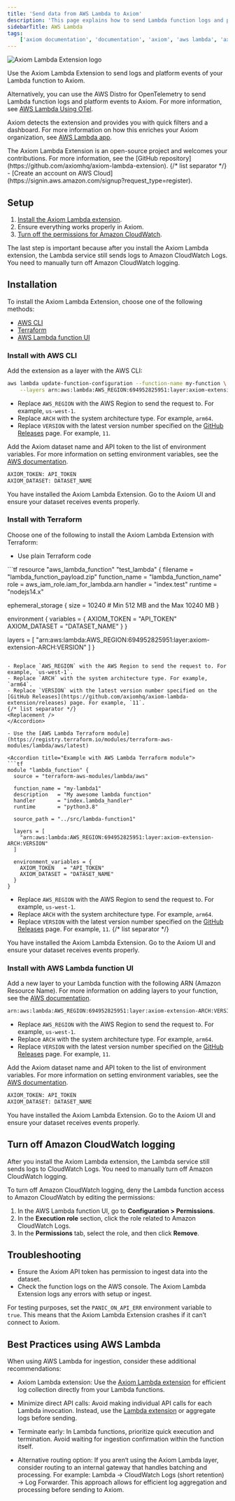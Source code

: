 ```yaml
---
title: 'Send data from AWS Lambda to Axiom'
description: 'This page explains how to send Lambda function logs and platform events to Axiom.'
sidebarTitle: AWS Lambda
tags:
    ['axiom documentation', 'documentation', 'axiom', 'aws lambda', 'axiom lambda extension', 'cloudwatch subscription filters', 'terraform', 'lambda function layer', 'environment variables']
---
```



<Frame>
  <img src="/doc-assets/shots/aws/blog-monitor-aws-lambda.png" alt="Axiom Lambda Extension logo" />
</Frame>

Use the Axiom Lambda Extension to send logs and platform events of your Lambda function to Axiom.

Alternatively, you can use the AWS Distro for OpenTelemetry to send Lambda function logs and platform events to Axiom. For more information, see [AWS Lambda Using OTel](/send-data/aws-lambda-dot).

Axiom detects the extension and provides you with quick filters and a dashboard. For more information on how this enriches your Axiom organization, see [AWS Lambda app](/apps/lambda).

<AwsDisclaimer />

<Note>
    The Axiom Lambda Extension is an open-source project and welcomes your contributions. For more information, see the [GitHub repository](https://github.com/axiomhq/axiom-lambda-extension).
</Note>

<Prerequisites />
{/* list separator */}
- [Create an account on AWS Cloud](https://signin.aws.amazon.com/signup?request_type=register).

## Setup

1. [Install the Axiom Lambda extension](#installation).
1. Ensure everything works properly in Axiom.
1. [Turn off the permissions for Amazon CloudWatch](#turn-off-cloudwatch-logging).

The last step is important because after you install the Axiom Lambda extension, the Lambda service still sends logs to Amazon CloudWatch Logs. You need to manually turn off Amazon CloudWatch logging.

## Installation

To install the Axiom Lambda Extension, choose one of the following methods:

- [AWS CLI](#install-with-aws-cli)
- [Terraform](#install-with-terraform)
- [AWS Lambda function UI](#install-with-aws-lambda-function-ui)

### Install with AWS CLI

<Steps>
<Step>

Add the extension as a layer with the AWS CLI:

```bash
aws lambda update-function-configuration --function-name my-function \
    --layers arn:aws:lambda:AWS_REGION:694952825951:layer:axiom-extension-ARCH:VERSION
```

- Replace `AWS_REGION` with the AWS Region to send the request to. For example, `us-west-1`.
- Replace `ARCH` with the system architecture type. For example, `arm64`.
- Replace `VERSION` with the latest version number specified on the [GitHub Releases](https://github.com/axiomhq/axiom-lambda-extension/releases) page. For example, `11`.

</Step>
<Step>

Add the Axiom dataset name and API token to the list of environment variables. For more information on setting environment variables, see the [AWS documentation](https://docs.aws.amazon.com/lambda/latest/dg/configuration-envvars.html).

```bash
AXIOM_TOKEN: API_TOKEN
AXIOM_DATASET: DATASET_NAME
```

<Replacement />

</Step>
</Steps>

You have installed the Axiom Lambda Extension. Go to the Axiom UI and ensure your dataset receives events properly.

### Install with Terraform

Choose one of the following to install the Axiom Lambda Extension with Terraform:

- Use plain Terraform code

<Accordion title="Example with plain Terraform code">
```tf
resource "aws_lambda_function" "test_lambda" {
  filename      = "lambda_function_payload.zip"
  function_name = "lambda_function_name"
  role          = aws_iam_role.iam_for_lambda.arn
  handler       = "index.test"
  runtime       = "nodejs14.x"

  ephemeral_storage {
    size = 10240 # Min 512 MB and the Max 10240 MB
  }

  environment {
    variables = {
      AXIOM_TOKEN   = "API_TOKEN"
      AXIOM_DATASET = "DATASET_NAME"
    }
  }

  layers = [
    "arn:aws:lambda:AWS_REGION:694952825951:layer:axiom-extension-ARCH:VERSION"
  ]
}
```

- Replace `AWS_REGION` with the AWS Region to send the request to. For example, `us-west-1`.
- Replace `ARCH` with the system architecture type. For example, `arm64`.
- Replace `VERSION` with the latest version number specified on the [GitHub Releases](https://github.com/axiomhq/axiom-lambda-extension/releases) page. For example, `11`.
{/* list separator */}
<Replacement />
</Accordion>

- Use the [AWS Lambda Terraform module](https://registry.terraform.io/modules/terraform-aws-modules/lambda/aws/latest)

<Accordion title="Example with AWS Lambda Terraform module">
```tf
module "lambda_function" {
  source = "terraform-aws-modules/lambda/aws"

  function_name = "my-lambda1"
  description   = "My awesome lambda function"
  handler       = "index.lambda_handler"
  runtime       = "python3.8"

  source_path = "../src/lambda-function1"

  layers = [
    "arn:aws:lambda:AWS_REGION:694952825951:layer:axiom-extension-ARCH:VERSION"
  ]

  environment_variables = {
    AXIOM_TOKEN   = "API_TOKEN"
    AXIOM_DATASET = "DATASET_NAME"
  }
}
```

- Replace `AWS_REGION` with the AWS Region to send the request to. For example, `us-west-1`.
- Replace `ARCH` with the system architecture type. For example, `arm64`.
- Replace `VERSION` with the latest version number specified on the [GitHub Releases](https://github.com/axiomhq/axiom-lambda-extension/releases) page. For example, `11`.
{/* list separator */}
<Replacement />
</Accordion>

You have installed the Axiom Lambda Extension. Go to the Axiom UI and ensure your dataset receives events properly.

### Install with AWS Lambda function UI

<Steps>
<Step>

Add a new layer to your Lambda function with the following ARN (Amazon Resource Name). For more information on adding layers to your function, see the [AWS documentation](https://docs.aws.amazon.com/lambda/latest/dg/adding-layers.html).
```bash
arn:aws:lambda:AWS_REGION:694952825951:layer:axiom-extension-ARCH:VERSION
```

- Replace `AWS_REGION` with the AWS Region to send the request to. For example, `us-west-1`.
- Replace `ARCH` with the system architecture type. For example, `arm64`.
- Replace `VERSION` with the latest version number specified on the [GitHub Releases](https://github.com/axiomhq/axiom-lambda-extension/releases) page. For example, `11`.

</Step>
<Step>

Add the Axiom dataset name and API token to the list of environment variables. For more information on setting environment variables, see the [AWS documentation](https://docs.aws.amazon.com/lambda/latest/dg/configuration-envvars.html).

```bash
AXIOM_TOKEN: API_TOKEN
AXIOM_DATASET: DATASET_NAME
```

<Replacement />

</Step>
</Steps>

You have installed the Axiom Lambda Extension. Go to the Axiom UI and ensure your dataset receives events properly.

## Turn off Amazon CloudWatch logging

After you install the Axiom Lambda extension, the Lambda service still sends logs to CloudWatch Logs. You need to manually turn off Amazon CloudWatch logging.

To turn off Amazon CloudWatch logging, deny the Lambda function access to Amazon CloudWatch by editing the permissions:

1. In the AWS Lambda function UI, go to **Configuration > Permissions**.
1. In the **Execution role** section, click the role related to Amazon CloudWatch Logs.
1. In the **Permissions** tab, select the role, and then click **Remove**.

## Troubleshooting

- Ensure the Axiom API token has permission to ingest data into the dataset.
- Check the function logs on the AWS console. The Axiom Lambda Extension logs any errors with setup or ingest.

For testing purposes, set the `PANIC_ON_API_ERR` environment variable to `true`. This means that the Axiom Lambda Extension crashes if it can’t connect to Axiom.

## Best Practices using AWS Lambda

When using AWS Lambda for ingestion, consider these additional recommendations:

- Axiom Lambda extension: Use the [Axiom Lambda extension](/docs/send-data/aws-lambda) for efficient log collection directly from your Lambda functions.

- Minimize direct API calls: Avoid making individual API calls for each Lambda invocation. Instead, use the [Lambda extension](/docs/send-data/aws-lambda) or aggregate logs before sending.

- Terminate early: In Lambda functions, prioritize quick execution and termination. Avoid waiting for ingestion confirmation within the function itself.

- Alternative routing option: If you aren‘t using the Axiom Lambda layer, consider routing to an internal gateway that handles batching and processing. For example: Lambda -> CloudWatch Logs (short retention) -> Log Forwarder. This approach allows for efficient log aggregation and processing before sending to Axiom.